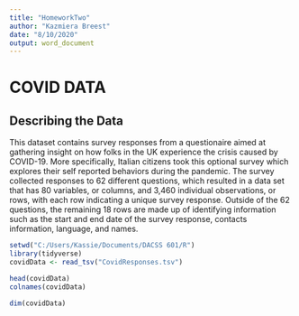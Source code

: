 ---
title: "HomeworkTwo"
author: "Kazmiera Breest"
date: "8/10/2020"
output: word_document
---
#  COVID DATA
## Describing the Data 
This dataset contains survey responses from a questionaire aimed at gathering insight on how folks in the UK experience the crisis caused by COVID-19. More specifically, Italian citizens took this optional survey which explores their self reported behaviors during the pandemic. The survey collected responses to 62 different questions, which resulted in a data set that has 80 variables, or columns, and 3,460 individual observations, or rows, with each row indicating a unique survey response. Outside of the 62 questions, the remaining 18 rows are made up of identifying information such as the start and end date of the survey response, contacts information, language, and names. 

```{r}
setwd("C:/Users/Kassie/Documents/DACSS 601/R")
library(tidyverse)
covidData <- read_tsv("CovidResponses.tsv")
```

```{r}
head(covidData)
colnames(covidData)
```
```{r}
dim(covidData)
```

